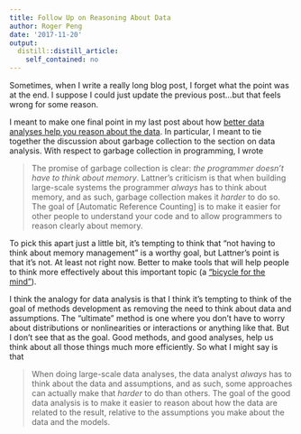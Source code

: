 ```yaml
---
title: Follow Up on Reasoning About Data
author: Roger Peng
date: '2017-11-20'
output:
  distill::distill_article:
    self_contained: no
---
```



Sometimes, when I write a really long blog post, I forget what the point was at the end. I suppose I could just update the previous post...but that feels wrong for some reason.

I meant to make one final point in my last post about how [better data analyses help you reason about the data](https://simplystatistics.org/2017/11/16/reasoning-about-data/). In particular, I meant to tie together the discussion about garbage collection to the section on data analysis. With respect to garbage collection in programming, I wrote

> The promise of garbage collection is clear: *the programmer doesn't have to think about memory*. Lattner's criticism is that when building large-scale systems the programmer *always* has to think about memory, and as such, garbage collection makes it *harder* to do so. The goal of [Automatic Reference Counting] is to make it easier for other people to understand your code and to allow programmers to reason clearly about memory.

To pick this apart just a little bit, it's tempting to think that "not having to think about memory management" is a worthy goal, but Lattner's point is that it's not. At least not right now. Better to make tools that will help people to think more effectively about this important topic (a ["bicycle for the mind"](https://www.brainpickings.org/2011/12/21/steve-jobs-bicycle-for-the-mind-1990/)).

I think the analogy for data analysis is that I think it's tempting to think of the goal of methods development as removing the need to think about data and assumptions. The "ultimate" method is one where you don't have to worry about distributions or nonlinearities or interactions or anything like that. But I don't see that as the goal. Good methods, and good analyses, help us think about all those things much more efficiently. So what I might say is that

> When doing large-scale data analyses, the data analyst *always* has to think about the data and assumptions, and as such, some approaches can actually make that *harder* to do than others. The goal of the good data analysis is to make it easier to reason about how the data are related to the result, relative to the assumptions you make about the data and the models.

